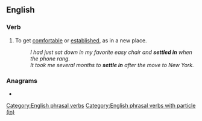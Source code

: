 ==English==

===Verb===
{{en-verb|settles in|settling in|settled in}}

# {{lb|en|idiomatic}} To get [[comfortable]] or [[established]], as in a new place.
#: ''I had just sat down in my favorite easy chair and '''settled in''' when the phone rang.''
#: ''It took me several months to '''settle in''' after the move to New York.''

===Anagrams===
* {{anagrams|en|entitles|titlenes}}

[[Category:English phrasal verbs]]
[[Category:English phrasal verbs with particle (in)]]